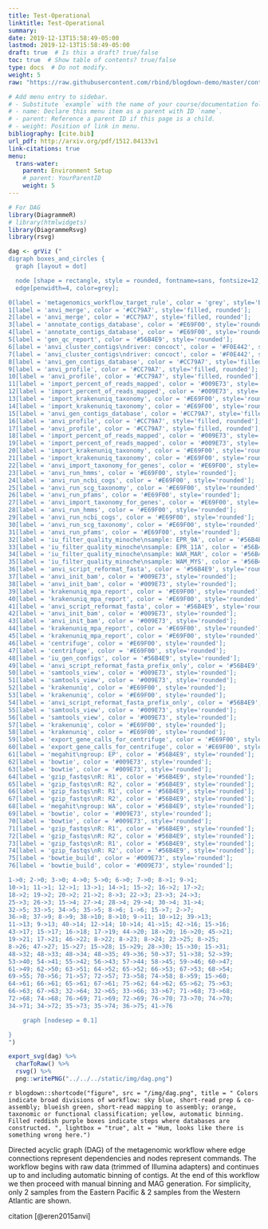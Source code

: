 ```yaml
---
title: Test-Operational
linktitle: Test-Operational
summary:
date: 2019-12-13T15:58:49-05:00
lastmod: 2019-12-13T15:58:49-05:00
draft: true  # Is this a draft? true/false
toc: true  # Show table of contents? true/false
type: docs  # Do not modify.
weight: 5
raw: "https://raw.githubusercontent.com/rbind/blogdown-demo/master/content/post/2017-09-07-adding-htmlwidgets-to-r-markdown-posts.Rmd"

# Add menu entry to sidebar.
# - Substitute `example` with the name of your course/documentation folder.
# - name: Declare this menu item as a parent with ID `name`.
# - parent: Reference a parent ID if this page is a child.
# - weight: Position of link in menu.
bibliography: [cite.bib]
url_pdf: http://arxiv.org/pdf/1512.04133v1
link-citations: true
menu:
  trans-water:
    parent: Environment Setup
    # parent: YourParentID
    weight: 5
---
```


```r
# For DAG
library(DiagrammeR)
# library(htmlwidgets)
library(DiagrammeRsvg)
library(rsvg)
```

```r
dag <- grViz ("
digraph boxes_and_circles {
  graph [layout = dot]

  node [shape = rectangle, style = rounded, fontname=sans, fontsize=12, penwidth=4]
  edge[penwidth=4, color=grey];

0[label = 'metagenomics_workflow_target_rule', color = 'grey', style='box'];
1[label = 'anvi_merge', color = '#CC79A7', style='filled, rounded'];
2[label = 'anvi_merge', color = '#CC79A7', style='filled, rounded'];
3[label = 'annotate_contigs_database', color = '#E69F00', style='rounded'];
4[label = 'annotate_contigs_database', color = '#E69F00', style='rounded'];
5[label = 'gen_qc_report', color = '#56B4E9', style='rounded'];
6[label = 'anvi_cluster_contigs\ndriver: concoct', color = '#F0E442', style='rounded'];
7[label = 'anvi_cluster_contigs\ndriver: concoct', color = '#F0E442', style='rounded'];
8[label = 'anvi_gen_contigs_database', color = '#CC79A7', style='filled, rounded'];
9[label = 'anvi_profile', color = '#CC79A7', style='filled, rounded'];
10[label = 'anvi_profile', color = '#CC79A7', style='filled, rounded'];
11[label = 'import_percent_of_reads_mapped', color = '#009E73', style='rounded'];
12[label = 'import_percent_of_reads_mapped', color = '#009E73', style='rounded'];
13[label = 'import_krakenuniq_taxonomy', color = '#E69F00', style='rounded'];
14[label = 'import_krakenuniq_taxonomy', color = '#E69F00', style='rounded'];
15[label = 'anvi_gen_contigs_database', color = '#CC79A7', style='filled, rounded'];
16[label = 'anvi_profile', color = '#CC79A7', style='filled, rounded'];
17[label = 'anvi_profile', color = '#CC79A7', style='filled, rounded'];
18[label = 'import_percent_of_reads_mapped', color = '#009E73', style='rounded'];
19[label = 'import_percent_of_reads_mapped', color = '#009E73', style='rounded'];
20[label = 'import_krakenuniq_taxonomy', color = '#E69F00', style='rounded'];
21[label = 'import_krakenuniq_taxonomy', color = '#E69F00', style='rounded'];
22[label = 'anvi_import_taxonomy_for_genes', color = '#E69F00', style='rounded'];
23[label = 'anvi_run_hmms', color = '#E69F00', style='rounded'];
24[label = 'anvi_run_ncbi_cogs', color = '#E69F00', style='rounded'];
25[label = 'anvi_run_scg_taxonomy', color = '#E69F00', style='rounded'];
26[label = 'anvi_run_pfams', color = '#E69F00', style='rounded'];
27[label = 'anvi_import_taxonomy_for_genes', color = '#E69F00', style='rounded'];
28[label = 'anvi_run_hmms', color = '#E69F00', style='rounded'];
29[label = 'anvi_run_ncbi_cogs', color = '#E69F00', style='rounded'];
30[label = 'anvi_run_scg_taxonomy', color = '#E69F00', style='rounded'];
31[label = 'anvi_run_pfams', color = '#E69F00', style='rounded'];
32[label = 'iu_filter_quality_minoche\nsample: EPR_9A', color = '#56B4E9', style='rounded'];
33[label = 'iu_filter_quality_minoche\nsample: EPR_11A', color = '#56B4E9', style='rounded'];
34[label = 'iu_filter_quality_minoche\nsample: WAR_MAR', color = '#56B4E9', style='rounded'];
35[label = 'iu_filter_quality_minoche\nsample: WAM_MYS', color = '#56B4E9', style='rounded'];
36[label = 'anvi_script_reformat_fasta', color = '#56B4E9', style='rounded'];
37[label = 'anvi_init_bam', color = '#009E73', style='rounded'];
38[label = 'anvi_init_bam', color = '#009E73', style='rounded'];
39[label = 'krakenuniq_mpa_report', color = '#E69F00', style='rounded'];
40[label = 'krakenuniq_mpa_report', color = '#E69F00', style='rounded'];
41[label = 'anvi_script_reformat_fasta', color = '#56B4E9', style='rounded'];
42[label = 'anvi_init_bam', color = '#009E73', style='rounded'];
43[label = 'anvi_init_bam', color = '#009E73', style='rounded'];
44[label = 'krakenuniq_mpa_report', color = '#E69F00', style='rounded'];
45[label = 'krakenuniq_mpa_report', color = '#E69F00', style='rounded'];
46[label = 'centrifuge', color = '#E69F00', style='rounded'];
47[label = 'centrifuge', color = '#E69F00', style='rounded'];
48[label = 'iu_gen_configs', color = '#56B4E9', style='rounded'];
49[label = 'anvi_script_reformat_fasta_prefix_only', color = '#56B4E9', style='rounded'];
50[label = 'samtools_view', color = '#009E73', style='rounded'];
51[label = 'samtools_view', color = '#009E73', style='rounded'];
52[label = 'krakenuniq', color = '#E69F00', style='rounded'];
53[label = 'krakenuniq', color = '#E69F00', style='rounded'];
54[label = 'anvi_script_reformat_fasta_prefix_only', color = '#56B4E9', style='rounded'];
55[label = 'samtools_view', color = '#009E73', style='rounded'];
56[label = 'samtools_view', color = '#009E73', style='rounded'];
57[label = 'krakenuniq', color = '#E69F00', style='rounded'];
58[label = 'krakenuniq', color = '#E69F00', style='rounded'];
59[label = 'export_gene_calls_for_centrifuge', color = '#E69F00', style='rounded'];
60[label = 'export_gene_calls_for_centrifuge', color = '#E69F00', style='rounded'];
61[label = 'megahit\ngroup: EP', color = '#56B4E9', style='rounded'];
62[label = 'bowtie', color = '#009E73', style='rounded'];
63[label = 'bowtie', color = '#009E73', style='rounded'];
64[label = 'gzip_fastqs\nR: R1', color = '#56B4E9', style='rounded'];
65[label = 'gzip_fastqs\nR: R2', color = '#56B4E9', style='rounded'];
66[label = 'gzip_fastqs\nR: R1', color = '#56B4E9', style='rounded'];
67[label = 'gzip_fastqs\nR: R2', color = '#56B4E9', style='rounded'];
68[label = 'megahit\ngroup: WA', color = '#56B4E9', style='rounded'];
69[label = 'bowtie', color = '#009E73', style='rounded'];
70[label = 'bowtie', color = '#009E73', style='rounded'];
71[label = 'gzip_fastqs\nR: R1', color = '#56B4E9', style='rounded'];
72[label = 'gzip_fastqs\nR: R2', color = '#56B4E9', style='rounded'];
73[label = 'gzip_fastqs\nR: R1', color = '#56B4E9', style='rounded'];
74[label = 'gzip_fastqs\nR: R2', color = '#56B4E9', style='rounded'];
75[label = 'bowtie_build', color = '#009E73', style='rounded'];
76[label = 'bowtie_build', color = '#009E73', style='rounded'];

1->0; 2->0; 3->0; 4->0; 5->0; 6->0; 7->0; 8->1; 9->1;
10->1; 11->1; 12->1; 13->1; 14->1; 15->2; 16->2; 17->2;
18->2; 19->2; 20->2; 21->2; 8->3; 22->3; 23->3; 24->3;
25->3; 26->3; 15->4; 27->4; 28->4; 29->4; 30->4; 31->4;
32->5; 33->5; 34->5; 35->5; 8->6; 1->6; 15->7; 2->7;
36->8; 37->9; 8->9; 38->10; 8->10; 9->11; 10->12; 39->13;
11->13; 9->13; 40->14; 12->14; 10->14; 41->15; 42->16; 15->16;
43->17; 15->17; 16->18; 17->19; 44->20; 18->20; 16->20; 45->21;
19->21; 17->21; 46->22; 8->22; 8->23; 8->24; 23->25; 8->25;
8->26; 47->27; 15->27; 15->28; 15->29; 28->30; 15->30; 15->31;
48->32; 48->33; 48->34; 48->35; 49->36; 50->37; 51->38; 52->39;
53->40; 54->41; 55->42; 56->43; 57->44; 58->45; 59->46; 60->47;
61->49; 62->50; 63->51; 64->52; 65->52; 66->53; 67->53; 68->54;
69->55; 70->56; 71->57; 72->57; 73->58; 74->58; 8->59; 15->60;
64->61; 66->61; 65->61; 67->61; 75->62; 64->62; 65->62; 75->63;
66->63; 67->63; 32->64; 32->65; 33->66; 33->67; 71->68; 73->68;
72->68; 74->68; 76->69; 71->69; 72->69; 76->70; 73->70; 74->70;
34->71; 34->72; 35->73; 35->74; 36->75; 41->76

	graph [nodesep = 0.1]

}
")

export_svg(dag) %>%
  charToRaw() %>%
  rsvg() %>%
  png::writePNG("../../../static/img/dag.png")

```

`r blogdown::shortcode("figure", src = "/img/dag.png", title = " Colors indicate broad divisions of workflow: sky blue, short-read prep & co-assembly; blueish green, short-read mapping to assembly; orange, taxonomic or functional classification; yellow, automatic binning. Filled reddish purple boxes indicate steps where databases are constructed. ", lightbox = "true", alt = "Hum, looks like there is something wrong here.")`

Directed acyclic graph (DAG) of the metagenomic workflow where edge connections represent dependencies and nodes represent commands. The workflow begins with raw data   (trimmed of Illumina adapters) and continues up to and including automatic binning of contigs. At the end of this workflow we then proceed with manual binning and MAG generation. For simplicity, only 2 samples from the Eastern Pacific & 2 samples from the Western Atlantic are shown.

citation [@eren2015anvi]
